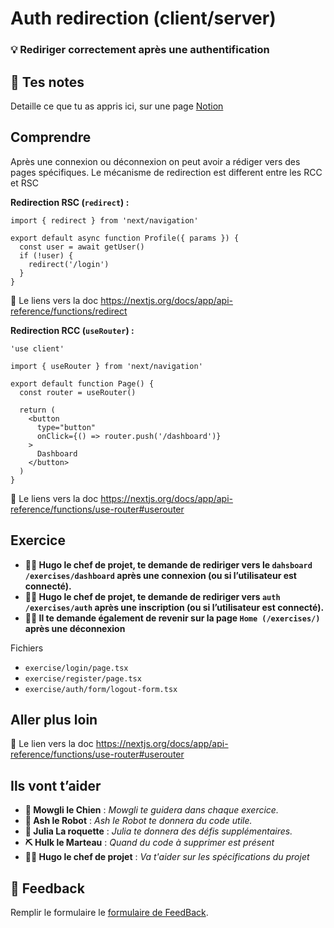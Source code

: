 # Auth redirection (client/server)

### 💡 Rediriger correctement après une authentification

## 📝 Tes notes

Detaille ce que tu as appris ici, sur une page [Notion](https://go.mikecodeur.com/course-notes-template)

## Comprendre

Après une connexion ou déconnexion on peut avoir a rédiger vers des pages spécifiques. Le mécanisme de redirection est different entre les RCC et RSC

**Redirection RSC (`redirect`) :**

```tsx
import { redirect } from 'next/navigation'

export default async function Profile({ params }) {
  const user = await getUser()
  if (!user) {
    redirect('/login')
  }
}
```

📑 Le liens vers la doc https://nextjs.org/docs/app/api-reference/functions/redirect

**Redirection RCC (`useRouter`) :**

```tsx
'use client'

import { useRouter } from 'next/navigation'

export default function Page() {
  const router = useRouter()

  return (
    <button
      type="button"
      onClick={() => router.push('/dashboard')}
    >
      Dashboard
    </button>
  )
}
```

📑 Le liens vers la doc https://nextjs.org/docs/app/api-reference/functions/use-router#userouter

## Exercice

- **👨‍✈️ Hugo le chef de projet, te demande de rediriger vers le `dahsboard /exercises/dashboard` après une connexion (ou si l’utilisateur est connecté).**
- **👨‍✈️ Hugo le chef de projet, te demande de rediriger vers `auth /exercises/auth` après une inscription (ou si l’utilisateur est connecté).**
- **👨‍✈️ Il te demande également de revenir sur la page `Home (/exercises/)` après une déconnexion**

Fichiers

- `exercise/login/page.tsx`
- `exercise/register/page.tsx`
- `exercise/auth/form/logout-form.tsx`

##

## Aller plus loin

📑 Le lien vers la doc https://nextjs.org/docs/app/api-reference/functions/use-router#userouter

## Ils vont t’aider

- **🐶 Mowgli le Chien** : _Mowgli te guidera dans chaque exercice._
- **🤖 Ash le Robot** : _Ash le Robot te donnera du code utile._
- **🚀 Julia La roquette** : _Julia te donnera des défis supplémentaires._
- **⛏️ Hulk le Marteau** : _Quand du code à supprimer est présent_
- **👨‍✈️ Hugo le chef de projet** : _Va t'aider sur les spécifications du projet_

## 🐜 Feedback

Remplir le formulaire le [formulaire de FeedBack](https://go.mikecodeur.com/cours-react-avis).
